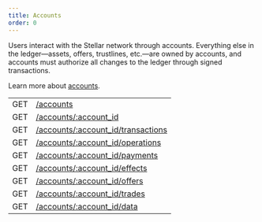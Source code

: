 ```yaml
---
title: Accounts
order: 0
---
```



Users interact with the Stellar network through accounts. Everything else in the ledger—assets, offers, trustlines, etc.—are owned by accounts, and accounts must authorize all changes to the ledger through signed transactions.

Learn more about [accounts](../../../../../docs/learn/glossary/#account).

<EndpointsTable title="Endpoints">

|  |  |
| --- | --- |
| GET | [/accounts](../list-all-accounts.api.mdx) |
| GET | [/accounts/:account_id](../retrieve-an-account.api.mdx) |
| GET | [/accounts/:account_id/transactions](../get-transactions-by-account-id.api.mdx) |
| GET | [/accounts/:account_id/operations](../get-operations-by-account-id.api.mdx) |
| GET | [/accounts/:account_id/payments](../get-payments-by-account-id.api.mdx) |
| GET | [/accounts/:account_id/effects](../get-effects-by-account-id.api.mdx) |
| GET | [/accounts/:account_id/offers](../get-offers-by-account-id.api.mdx) |
| GET | [/accounts/:account_id/trades](../get-trades-by-account-id.api.mdx) |
| GET | [/accounts/:account_id/data](../get-data-by-account-id.api.mdx) |

</EndpointsTable>
